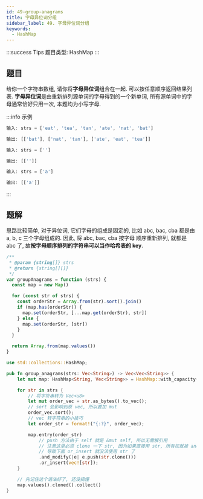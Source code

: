 ```yaml
---
id: 49-group-anagrams
title: 字母异位词分组
sidebar_label: 49. 字母异位词分组
keywords:
  - HashMap
---
```


:::success Tips
题目类型: HashMap
:::

## 题目

给你一个字符串数组, 请你将**字母异位词**组合在一起. 可以按任意顺序返回结果列表. **字母异位词**是由重新排列源单词的字母得到的一个新单词, 所有源单词中的字母通常恰好只用一次, 本题均为小写字母.

:::info 示例

```ts
输入: strs = ['eat', 'tea', 'tan', 'ate', 'nat', 'bat']

输出: [['bat'], ['nat', 'tan'], ['ate', 'eat', 'tea']]
```

```ts
输入: strs = ['']

输出: [['']]
```

```ts
输入: strs = ['a']

输出: [['a']]
```

:::

## 题解

思路比较简单, 对于异位词, 它们字母的组成是固定的, 比如 abc, bac, cba 都是由 a, b, c 三个字母组成的. 因此, 将 abc, bac, cba 按字母
顺序重新排列, 就都是 abc 了, 故**按字母顺序排列的字符串可以当作哈希表的 key**.


<Tabs>
  <TabItem value="JavaScript" label="JavaScript" default>

```ts
/**
 * @param {string[]} strs
 * @return {string[][]}
 */
var groupAnagrams = function (strs) {
  const map = new Map()

  for (const str of strs) {
    const orderStr = Array.from(str).sort().join()
    if (map.has(orderStr)) {
      map.set(orderStr, [...map.get(orderStr), str])
    } else {
      map.set(orderStr, [str])
    }
  }

  return Array.from(map.values())
}
```

</TabItem>
<TabItem value="Rust" label="Rust">

```rust
use std::collections::HashMap;

pub fn group_anagrams(strs: Vec<String>) -> Vec<Vec<String>> {
    let mut map: HashMap<String, Vec<String>> = HashMap::with_capacity(strs.len());

    for str in strs {
        // 将字符串转为 Vec<u8>
        let mut order_vec = str.as_bytes().to_vec();
        // sort 会影响到原 vec, 所以要加 mut
        order_vec.sort();
        // vec 转字符串的小技巧
        let order_str = format!("{:?}", order_vec);

        map.entry(order_str)
            // push 方法由于 self 就是 &mut self, 所以无需解引用
            // 注意这里必须 clone 一下 str, 因为如果直接用 str, 所有权就被 and_modify 的闭包 move 走了,
            // 导致下面 or_insert 就没法使用 str 了
            .and_modify(|e| e.push(str.clone()))
            .or_insert(vec![str]);
    }

    // 先记住这个语法好了, 还没搞懂
    map.values().cloned().collect()
}
```

</TabItem>
</Tabs>
